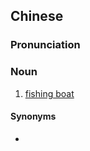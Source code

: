 {{also|渔舟}}
==Chinese==
{{zh-forms|s=渔舟}}

===Pronunciation===
{{zh-pron
|m=yúzhōu
|cat=n
}}

===Noun===
{{zh-noun|mw=條|mw2=艘}}

# [[fishing boat]]

====Synonyms====
* {{zh-l|漁船}}
